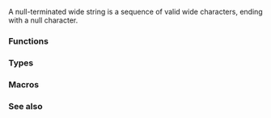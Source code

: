 {{title|Null-terminated wide strings}}
{{cpp/string/wide/navbar}}

A null-terminated wide string is a sequence of valid wide characters, ending with a null character.

===Functions===
{{dsc begin}}
{{dsc h2|Character classification}}
{{dsc header|cwctype}}
{{dsc inc|cpp/string/wide/dsc iswalnum}}
{{dsc inc|cpp/string/wide/dsc iswalpha}}
{{dsc inc|cpp/string/wide/dsc iswlower}}
{{dsc inc|cpp/string/wide/dsc iswupper}}
{{dsc inc|cpp/string/wide/dsc iswdigit}}
{{dsc inc|cpp/string/wide/dsc iswxdigit}}
{{dsc inc|cpp/string/wide/dsc iswcntrl}}
{{dsc inc|cpp/string/wide/dsc iswgraph}}
{{dsc inc|cpp/string/wide/dsc iswspace}}
{{dsc inc|cpp/string/wide/dsc iswblank}}
{{dsc inc|cpp/string/wide/dsc iswprint}}
{{dsc inc|cpp/string/wide/dsc iswpunct}}
{{dsc inc|cpp/string/wide/dsc iswctype}}
{{dsc inc|cpp/string/wide/dsc wctype}}
{{dsc h2|Character manipulation}}
{{dsc header|cwctype}}
{{dsc inc|cpp/string/wide/dsc towlower}}
{{dsc inc|cpp/string/wide/dsc towupper}}
{{dsc inc|cpp/string/wide/dsc towctrans}}
{{dsc inc|cpp/string/wide/dsc wctrans}}
{{dsc end}}
{{cpp/string/character classes}}
{{dsc begin}}
{{dsc h2|Conversions to numeric formats}}
{{dsc header|cwchar}}
{{dsc inc|cpp/string/wide/dsc wcstol}}
{{dsc inc|cpp/string/wide/dsc wcstoul}}
{{dsc inc|cpp/string/wide/dsc wcstof}}
{{dsc header|cinttypes}}
{{dsc inc|cpp/string/wide/dsc wcstoimax}}
{{dsc end}}

{{dsc begin}}
{{dsc h2|String manipulation}}
{{dsc header|cwchar}}
{{dsc inc|cpp/string/wide/dsc wcscpy}}
{{dsc inc|cpp/string/wide/dsc wcsncpy}}
{{dsc inc|cpp/string/wide/dsc wcscat}}
{{dsc inc|cpp/string/wide/dsc wcsncat}}
{{dsc inc|cpp/string/wide/dsc wcsxfrm}}

{{dsc h2|String examination}}
{{dsc header|cwchar}}
{{dsc inc|cpp/string/wide/dsc wcslen}}
{{dsc inc|cpp/string/wide/dsc wcscmp}}
{{dsc inc|cpp/string/wide/dsc wcsncmp}}
{{dsc inc|cpp/string/wide/dsc wcscoll}}
{{dsc inc|cpp/string/wide/dsc wcschr}}
{{dsc inc|cpp/string/wide/dsc wcsrchr}}
{{dsc inc|cpp/string/wide/dsc wcsspn}}
{{dsc inc|cpp/string/wide/dsc wcscspn}}
{{dsc inc|cpp/string/wide/dsc wcspbrk}}
{{dsc inc|cpp/string/wide/dsc wcsstr}}
{{dsc inc|cpp/string/wide/dsc wcstok}}
{{dsc end}}

{{dsc begin}}
{{dsc h2|Wide character array manipulation}}
{{dsc header|cwchar}}
{{dsc inc|cpp/string/wide/dsc wmemcpy}}
{{dsc inc|cpp/string/wide/dsc wmemmove}}
{{dsc inc|cpp/string/wide/dsc wmemcmp}}
{{dsc inc|cpp/string/wide/dsc wmemchr}}
{{dsc inc|cpp/string/wide/dsc wmemset}}
{{dsc end}}

===Types===
{{dsc begin}}
{{dsc header|cwctype}}
{{dsc typedef|nolink=true|wctrans_t|scalar type that holds locale-specific character mapping}}
{{dsc typedef|nolink=true|wctype_t|scalar type that holds locale-specific character classification}}
{{dsc header|cwctype}}
{{dsc header|cwchar}}
{{dsc typedef|nolink=true|wint_t|integer type that can hold any valid wide character and at least one more value}}
{{dsc end}}

===Macros===
{{dsc begin}}
{{dsc header|cwchar}}
{{dsc macro const|WEOF| nolink=true|a non-character value of type {{lc|std::wint_t}} used to indicate errors}}
{{dsc macro const|WCHAR_MIN| nolink=true|the smallest valid value of {{c/core|wchar_t}}}}
{{dsc macro const|WCHAR_MAX| nolink=true|the largest valid value of {{c/core|wchar_t}}}}
{{dsc end}}

===See also===
{{dsc begin}}
{{dsc see c|c/string/wide|Null-terminated wide strings}}
{{dsc end}}

{{langlinks|de|es|fr|it|ja|pt|ru|zh}}